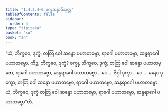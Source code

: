 ```yaml
---
title: "1.4.2.4–6 ဒုက္ခဆန္ဒာဒိသုတ္တ"
tableOfContents: false
sidebar:
  order: 4
type: "tipitaka"
basket: "su"
book: "sn"
---
```



<DynamicBreadcrumb />

<Division number="171–173" book="sn" e="ch" v="18" p="304">

<Paragraph number="893" book="sn">
“ယံ, ဘိက္ခဝေ, ဒုက္ခံ, တတြ ဝေါ ဆန္ဒော ပဟာတဗ္ဗော, ရာဂေါ ပဟာတဗ္ဗော, ဆန္ဒရာဂေါ ပဟာတဗ္ဗော. ကိဉ္စ, ဘိက္ခဝေ, ဒုက္ခံ? စက္ခု, ဘိက္ခဝေ, ဒုက္ခံ; တတြ ဝေါ ဆန္ဒော ပဟာတဗ္ဗော, ရာဂေါ ပဟာတဗ္ဗော, ဆန္ဒရာဂေါ ပဟာတဗ္ဗော …ပေ…  ဇိဝှါ ဒုက္ခာ …ပေ…  မနော ဒုက္ခော; တတြ ဝေါ ဆန္ဒော ပဟာတဗ္ဗော, ရာဂေါ ပဟာတဗ္ဗော, ဆန္ဒရာဂေါ ပဟာတဗ္ဗော. ယံ, ဘိက္ခဝေ, ဒုက္ခံ တတြ ဝေါ ဆန္ဒော ပဟာတဗ္ဗော, ရာဂေါ ပဟာတဗ္ဗော, ဆန္ဒရာဂေါ ပဟာတဗ္ဗော”တိ.
</Paragraph>
</Division>